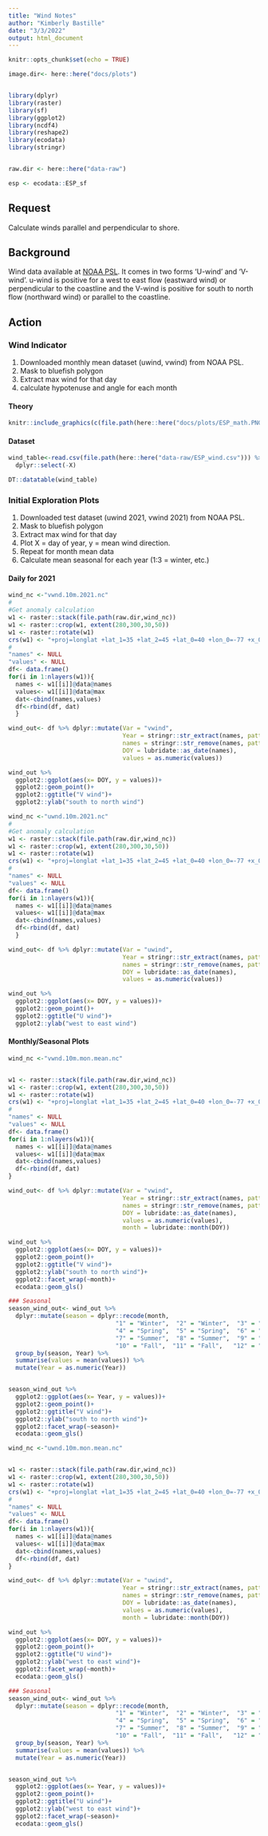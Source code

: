 ```yaml
---
title: "Wind Notes"
author: "Kimberly Bastille"
date: "3/3/2022"
output: html_document
---
```


```r
knitr::opts_chunk$set(echo = TRUE)

image.dir<- here::here("docs/plots")


library(dplyr)
library(raster)
library(sf)
library(ggplot2)
library(ncdf4)
library(reshape2)
library(ecodata)
library(stringr)


raw.dir <- here::here("data-raw")

esp <- ecodata::ESP_sf


```

## Request

Calculate winds parallel and perpendicular to shore. 

## Background

Wind data available at [NOAA PSL](https://downloads.psl.noaa.gov/Datasets/NARR/Dailies/monolevel/). It comes in two forms 'U-wind' and 'V-wind'. u-wind is positive for a west to east flow (eastward wind) or perpendicular to the coastline and the V-wind is positive for south to north flow (northward wind) or parallel to the coastline. 

## Action {.tabset .tabset-fade}

### Wind Indicator

1) Downloaded monthly mean dataset (uwind, vwind) from NOAA PSL.
2) Mask to bluefish polygon
3) Extract max wind for that day
4) calculate hypotenuse and angle for each month

#### Theory 
```r
knitr::include_graphics(c(file.path(here::here("docs/plots/ESP_math.PNG"))))
```

#### Dataset

```r
wind_table<-read.csv(file.path(here::here("data-raw/ESP_wind.csv"))) %>% 
  dplyr::select(-X)

DT::datatable(wind_table)

```



### Initial Exploration Plots {.tabset .tabset-fade}

1) Downloaded test dataset (uwind 2021, vwind 2021) from NOAA PSL.
2) Mask to bluefish polygon
3) Extract max wind for that day
4) Plot X = day of year, y = mean wind direction. 
5) Repeat for month mean data
6) Calculate mean seasonal for each year (1:3 = winter, etc.)

#### Daily for 2021

```r
wind_nc <-"vwnd.10m.2021.nc"
#
#Get anomaly calculation
w1 <- raster::stack(file.path(raw.dir,wind_nc))
w1 <- raster::crop(w1, extent(280,300,30,50))
w1 <- raster::rotate(w1)
crs(w1) <- "+proj=longlat +lat_1=35 +lat_2=45 +lat_0=40 +lon_0=-77 +x_0=0 +y_0=0 +datum=NAD83 +no_defs +ellps=GRS80 +towgs84=0,0,0"
#
"names" <- NULL
"values" <- NULL
df<- data.frame()
for(i in 1:nlayers(w1)){
  names <- w1[[i]]@data@names
  values<- w1[[i]]@data@max
  dat<-cbind(names,values)
  df<-rbind(df, dat)
  }

wind_out<- df %>% dplyr::mutate(Var = "vwind",
                                Year = stringr::str_extract(names, pattern = "\\d{4}"), 
                                names = stringr::str_remove(names, pattern = "X"), 
                                DOY = lubridate::as_date(names), 
                                values = as.numeric(values))

wind_out %>% 
  ggplot2::ggplot(aes(x= DOY, y = values))+
  ggplot2::geom_point()+
  ggplot2::ggtitle("V wind")+
  ggplot2::ylab("south to north wind")


```


```r

wind_nc <-"uwnd.10m.2021.nc"
#
#Get anomaly calculation
w1 <- raster::stack(file.path(raw.dir,wind_nc))
w1 <- raster::crop(w1, extent(280,300,30,50))
w1 <- raster::rotate(w1)
crs(w1) <- "+proj=longlat +lat_1=35 +lat_2=45 +lat_0=40 +lon_0=-77 +x_0=0 +y_0=0 +datum=NAD83 +no_defs +ellps=GRS80 +towgs84=0,0,0"
#
"names" <- NULL
"values" <- NULL
df<- data.frame()
for(i in 1:nlayers(w1)){
  names <- w1[[i]]@data@names
  values<- w1[[i]]@data@max
  dat<-cbind(names,values)
  df<-rbind(df, dat)
  }

wind_out<- df %>% dplyr::mutate(Var = "uwind",
                                Year = stringr::str_extract(names, pattern = "\\d{4}"), 
                                names = stringr::str_remove(names, pattern = "X"), 
                                DOY = lubridate::as_date(names), 
                                values = as.numeric(values))

wind_out %>% 
  ggplot2::ggplot(aes(x= DOY, y = values))+
  ggplot2::geom_point()+
  ggplot2::ggtitle("U wind")+
  ggplot2::ylab("west to east wind")


```



#### Monthly/Seasonal Plots
```r

wind_nc <-"vwnd.10m.mon.mean.nc"


w1 <- raster::stack(file.path(raw.dir,wind_nc))
w1 <- raster::crop(w1, extent(280,300,30,50))
w1 <- raster::rotate(w1)
crs(w1) <- "+proj=longlat +lat_1=35 +lat_2=45 +lat_0=40 +lon_0=-77 +x_0=0 +y_0=0 +datum=NAD83 +no_defs +ellps=GRS80 +towgs84=0,0,0"
#
"names" <- NULL
"values" <- NULL
df<- data.frame()
for(i in 1:nlayers(w1)){
  names <- w1[[i]]@data@names
  values<- w1[[i]]@data@max
  dat<-cbind(names,values)
  df<-rbind(df, dat)
}

wind_out<- df %>% dplyr::mutate(Var = "vwind",
                                Year = stringr::str_extract(names, pattern = "\\d{4}"), 
                                names = stringr::str_remove(names, pattern = "X"), 
                                DOY = lubridate::as_date(names), 
                                values = as.numeric(values), 
                                month = lubridate::month(DOY))

wind_out %>% 
  ggplot2::ggplot(aes(x= DOY, y = values))+
  ggplot2::geom_point()+
  ggplot2::ggtitle("V wind")+
  ggplot2::ylab("south to north wind")+
  ggplot2::facet_wrap(~month)+
  ecodata::geom_gls()

### Seasonal
season_wind_out<- wind_out %>% 
  dplyr::mutate(season = dplyr::recode(month, 
                              "1" = "Winter",  "2" = "Winter",  "3" = "Winter", 
                              "4" = "Spring",  "5" = "Spring",  "6" = "Spring", 
                              "7" = "Summer",  "8" = "Summer",  "9" = "Summer", 
                              "10" = "Fall",  "11" = "Fall",   "12" = "Fall")) %>% 
  group_by(season, Year) %>% 
  summarise(values = mean(values)) %>% 
  mutate(Year = as.numeric(Year))


season_wind_out %>% 
  ggplot2::ggplot(aes(x= Year, y = values))+
  ggplot2::geom_point()+
  ggplot2::ggtitle("V wind")+
  ggplot2::ylab("south to north wind")+
  ggplot2::facet_wrap(~season)+
  ecodata::geom_gls()

```

```r

wind_nc <-"uwnd.10m.mon.mean.nc"


w1 <- raster::stack(file.path(raw.dir,wind_nc))
w1 <- raster::crop(w1, extent(280,300,30,50))
w1 <- raster::rotate(w1)
crs(w1) <- "+proj=longlat +lat_1=35 +lat_2=45 +lat_0=40 +lon_0=-77 +x_0=0 +y_0=0 +datum=NAD83 +no_defs +ellps=GRS80 +towgs84=0,0,0"
#
"names" <- NULL
"values" <- NULL
df<- data.frame()
for(i in 1:nlayers(w1)){
  names <- w1[[i]]@data@names
  values<- w1[[i]]@data@max
  dat<-cbind(names,values)
  df<-rbind(df, dat)
}

wind_out<- df %>% dplyr::mutate(Var = "uwind",
                                Year = stringr::str_extract(names, pattern = "\\d{4}"), 
                                names = stringr::str_remove(names, pattern = "X"), 
                                DOY = lubridate::as_date(names), 
                                values = as.numeric(values), 
                                month = lubridate::month(DOY))

wind_out %>% 
  ggplot2::ggplot(aes(x= DOY, y = values))+
  ggplot2::geom_point()+
  ggplot2::ggtitle("U wind")+
  ggplot2::ylab("west to east wind")+
  ggplot2::facet_wrap(~month)+
  ecodata::geom_gls()

### Seasonal
season_wind_out<- wind_out %>% 
  dplyr::mutate(season = dplyr::recode(month, 
                              "1" = "Winter",  "2" = "Winter",  "3" = "Winter", 
                              "4" = "Spring",  "5" = "Spring",  "6" = "Spring", 
                              "7" = "Summer",  "8" = "Summer",  "9" = "Summer", 
                              "10" = "Fall",  "11" = "Fall",   "12" = "Fall")) %>% 
  group_by(season, Year) %>% 
  summarise(values = mean(values)) %>% 
  mutate(Year = as.numeric(Year))


season_wind_out %>% 
  ggplot2::ggplot(aes(x= Year, y = values))+
  ggplot2::geom_point()+
  ggplot2::ggtitle("U wind")+
  ggplot2::ylab("west to east wind")+
  ggplot2::facet_wrap(~season)+
  ecodata::geom_gls()

```

